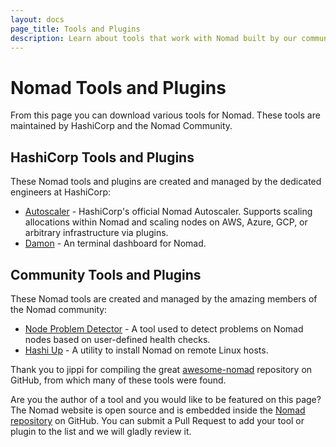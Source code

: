 ```yaml
---
layout: docs
page_title: Tools and Plugins
description: Learn about tools that work with Nomad built by our community and HashiCorp.
---
```


# Nomad Tools and Plugins

From this page you can download various tools for Nomad. These tools are maintained by HashiCorp and the Nomad Community.

## HashiCorp Tools and Plugins

These Nomad tools and plugins are created and managed by the dedicated engineers at HashiCorp:

- [Autoscaler](https://github.com/hashicorp/nomad-autoscaler/) - HashiCorp's official Nomad Autoscaler. Supports scaling allocations within Nomad and scaling nodes on AWS, Azure, GCP, or arbitrary infrastructure via plugins.
- [Damon](https://github.com/hashicorp/damon) - An terminal dashboard for Nomad.

## Community Tools and Plugins

These Nomad tools are created and managed by the amazing members of the Nomad community:

- [Node Problem Detector](https://github.com/Roblox/nomad-node-problem-detector) - A tool used to detect problems on Nomad nodes based on user-defined health checks.
- [Hashi Up](https://github.com/jsiebens/hashi-up) - A utility to install Nomad on remote Linux hosts.

Thank you to jippi for compiling the great [awesome-nomad](https://github.com/jippi/awesome-nomad/) repository on GitHub, from which
many of these tools were found.

Are you the author of a tool and you would like to be featured on this page?
The Nomad website is open source and is embedded inside the [Nomad repository](https://github.com/hashicorp/nomad) on GitHub.
You can submit a Pull Request to add your tool or plugin to the list and we will gladly review it.
